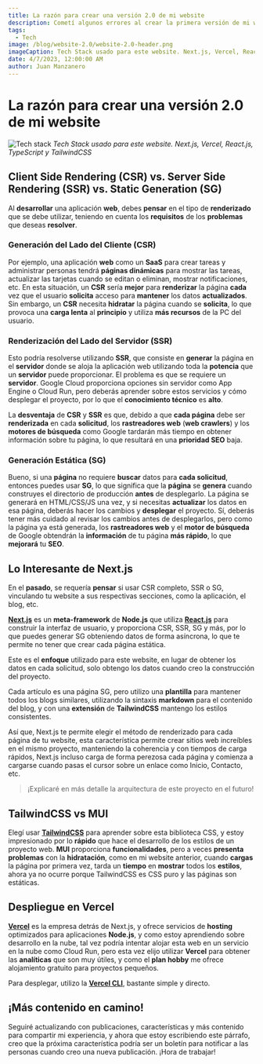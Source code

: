```yaml
---
title: La razón para crear una versión 2.0 de mi website
description: Cometí algunos errores al crear la primera versión de mi website, aquí compartiré lo que he aprendido.
tags:
  - Tech
image: /blog/website-2.0/website-2.0-header.png
imageCaption: Tech Stack usado para este website. Next.js, Vercel, React.js, TypeScript y TailwindCSS
date: 4/7/2023, 12:00:00 AM
author: Juan Manzanero
---
```


# La razón para crear una versión 2.0 de mi website

![Tech stack](/blog/website-2.0/website-2.0-header.png)
_Tech Stack usado para este website. Next.js, Vercel, React.js, TypeScript y TailwindCSS_

<PostData date='7 de Abril del 2023' author='Juan Manzanero' />

## Client Side Rendering (CSR) vs. Server Side Rendering (SSR) vs. Static Generation (SG)

Al **desarrollar** una aplicación **web**, debes **pensar** en el tipo de **renderizado** que se debe utilizar, teniendo en cuenta los **requisitos** de los **problemas** que deseas **resolver**.

### Generación del Lado del Cliente (CSR)

Por ejemplo, una aplicación **web** como un **SaaS** para crear tareas y administrar personas tendrá **páginas dinámicas** para mostrar las tareas, actualizar las tarjetas cuando se editan o eliminan, mostrar notificaciones, etc. En esta situación, un **CSR** sería **mejor** para **renderizar** la página **cada** vez que el usuario **solicita** acceso para **mantener** los datos **actualizados**. Sin embargo, un **CSR** necesita **hidratar** la página cuando se **solicita**, lo que provoca una **carga lenta** al **principio** y utiliza **más recursos** de la PC del usuario.

### Renderización del Lado del Servidor (SSR)

Esto podría resolverse utilizando **SSR**, que consiste en **generar** la página en el **servidor** donde se aloja la aplicación web utilizando toda la **potencia** que un **servidor** puede proporcionar. El problema es que se requiere un **servidor**. Google Cloud proporciona opciones sin servidor como App Engine o Cloud Run, pero deberás aprender sobre estos servicios y cómo desplegar el
proyecto, por lo que el **conocimiento técnico** es **alto**.

La **desventaja** de **CSR** y **SSR** es que, debido a que **cada página** debe ser **renderizada** en cada **solicitud**, los **rastreadores web** (**web crawlers**) y los **motores de búsqueda** como Google tardarán más tiempo en obtener información sobre tu página, lo que resultará en una **prioridad SEO** baja.

### Generación Estática (SG)

Bueno, si una **página** no requiere **buscar** datos para **cada solicitud**, entonces puedes usar **SG**, lo que significa que la **página** se **genera** cuando construyes el directorio de producción **antes** de desplegarlo. La página se generará en HTML/CSS/JS una vez, y si necesitas **actualizar** los datos en esa página, deberás hacer los cambios y **desplegar** el proyecto. Sí, deberás tener más cuidado al revisar los cambios antes de desplegarlos, pero como la página ya está generada, los **rastreadores web** y el **motor de búsqueda** de Google obtendrán la **información** de tu página **más rápido**, lo que **mejorará** tu **SEO**.

## Lo Interesante de Next.js

En el **pasado**, se requería **pensar** si usar CSR completo, SSR o SG, vinculando tu website a sus respectivas secciones, como la aplicación, el blog, etc.

**[Next.js](https://nextjs.org/)** es un **meta-framework** de **Node.js** que utiliza **[React.js](https://react.dev/)** para construir la interfaz de usuario, y proporciona CSR, SSR, SG y más, por lo que puedes generar SG obteniendo datos de forma asíncrona, lo que te permite no tener que crear cada página estática.

Este es el **enfoque** utilizado para este website, en lugar de obtener los datos en cada solicitud, solo obtengo los datos cuando creo la construcción del proyecto.

Cada artículo es una página SG, pero utilizo una **plantilla** para mantener todos los blogs similares, utilizando la sintaxis **markdown** para el contenido del blog, y con una **extensión** de **TailwindCSS** mantengo los estilos consistentes.

Así que, Next.js te permite elegir el método de renderizado para cada página de tu website, esta característica permite crear sitios web increíbles en el mismo proyecto, manteniendo la coherencia y con tiempos de carga rápidos, Next.js incluso carga de forma perezosa cada página y comienza a cargarse cuando pasas el cursor sobre un enlace como Inicio, Contacto, etc.

> ¡Explicaré en más detalle la arquitectura de este proyecto en el futuro!

## **TailwindCSS vs MUI**

Elegí usar **[TailwindCSS](https://tailwindcss.com/)** para aprender sobre esta biblioteca CSS, y estoy impresionado por lo **rápido** que hace el desarrollo de los estilos de un proyecto web. **MUI** proporciona **funcionalidades**, pero a veces **presenta problemas** con la **hidratación**, como en mi website anterior, cuando **cargas** la página por primera vez, tarda un **tiempo** en **mostrar** todos los **estilos**, ahora ya no ocurre porque TailwindCSS es CSS puro y las páginas son estáticas.

## Despliegue en Vercel

**[Vercel](https://vercel.com/)** es la empresa detrás de Next.js, y ofrece servicios de **hosting** optimizados para aplicaciones **Node.js**, y como estoy aprendiendo sobre desarrollo en la nube, tal vez podría intentar alojar esta web en un servicio en la nube como Cloud Run, pero esta vez elijo utilizar **Vercel** para obtener las **analíticas** que son muy útiles, y como el **plan hobby** me ofrece alojamiento gratuito para proyectos pequeños.

Para desplegar, utilizo la **[Vercel CLI](https://vercel.com/docs/cli)**, bastante simple y directo.

## ¡Más contenido en camino!

Seguiré actualizando con publicaciones, características y más contenido para compartir mi experiencia, y ahora que estoy escribiendo este párrafo, creo que la próxima característica podría ser un boletín para notificar a las personas cuando creo una nueva publicación. ¡Hora de trabajar!
